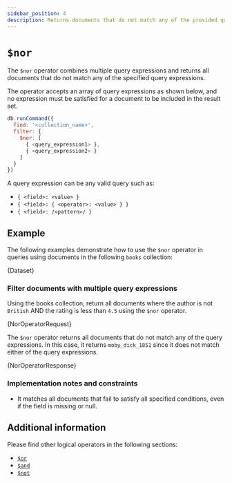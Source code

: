 ```yaml
---
sidebar_position: 4
description: Returns documents that do not match any of the provided query expressions.
---
```


# `$nor`


The `$nor` operator combines multiple query expressions and returns all documents that do not match any of the specified query expressions.

The operator accepts an array of query expressions as shown below, and no expression must be satisfied for a document to be included in the result set.

```js
db.runCommand({
  find: '<collection_name>',
  filter: {
    $nor: [
      { <query_expression1> },
      { <query_expression2> }
    ]
  }
})
```

A query expression can be any valid query such as:

- `{ <field>: <value> }`
- `{ <field>: { <operator>: <value> } }`
- `{ <field>: /<pattern>/ }`

## Example

The following examples demonstrate how to use the `$nor` operator in queries using documents in the following `books` collection:

<!-- markdownlint-disable MD033 -->

<CodeBlock language="js">{Dataset}</CodeBlock>

### Filter documents with multiple query expressions

Using the books collection, return all documents where the author is not `British` AND the rating is less than `4.5` using the `$nor` operator.

<CodeBlock language="js">{NorOperatorRequest}</CodeBlock>

The `$nor` operator returns all documents that do not match any of the query expressions.
In this case, it returns `moby_dick_1851` since it does not match either of the query expressions.

<CodeBlock language="js">{NorOperatorResponse}</CodeBlock>

### Implementation notes and constraints

- It matches all documents that fail to satisfy all specified conditions, even if the field is missing or null.

## Additional information

Please find other logical operators in the following sections:

- [`$or`](./or.mdx)
- [`$and`](./and.mdx)
- [`$not`](./not.mdx)

<!-- markdownlint-enable MD033 -->
